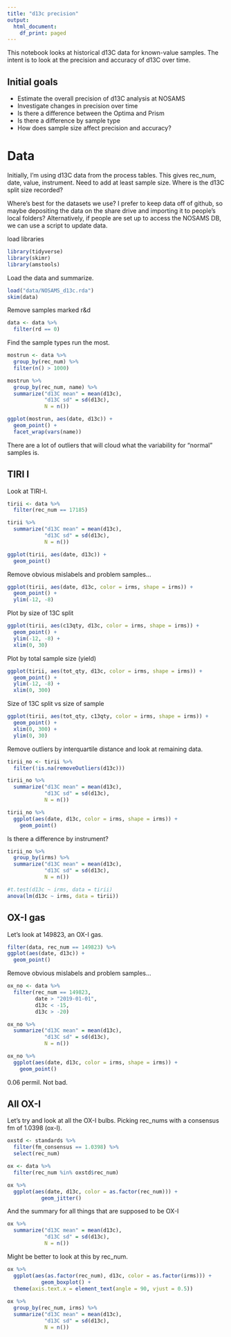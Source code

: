 ```yaml
---
title: "d13c precision"
output:
  html_document:
    df_print: paged
---
```


This notebook looks at historical d13C data for known-value samples. The intent is to look at the precision and accuracy of d13C over time.

## Initial goals

* Estimate the overall precision of d13C analysis at NOSAMS
* Investigate changes in precision over time
* Is there a difference between the Optima and Prism
* Is there a difference by sample type
* How does sample size affect precision and accuracy?


# Data

Initially, I'm using d13C data from the process tables. This gives rec_num, date, value, instrument. Need to add at least sample size. Where is the d13C split size recorded? 

Where's best for the datasets we use? I prefer to keep data off of github, so maybe depositing the data on the share drive and importing it to people's local folders? Alternatively, if people are set up to access the NOSAMS DB, we can use a script to update data.


load libraries

```r
library(tidyverse)
library(skimr)
library(amstools)
```

Load the data and summarize.

```r
load("data/NOSAMS_d13c.rda")
skim(data)
```

Remove samples marked r&d

```r
data <- data %>%
  filter(rd == 0)
```

Find the sample types run the most.

```r
mostrun <- data %>%
  group_by(rec_num) %>%
  filter(n() > 1000)

mostrun %>%
  group_by(rec_num, name) %>%
  summarize("d13C mean" = mean(d13c),
            "d13C sd" = sd(d13c),
            N = n())

ggplot(mostrun, aes(date, d13c)) +
  geom_point() +
  facet_wrap(vars(name))
```

There are a lot of outliers that will cloud what the variability for "normal" samples is.

## TIRI I

Look at TIRI-I.

```r
tirii <- data %>%
  filter(rec_num == 17185)
```

```r
tirii %>%
  summarize("d13C mean" = mean(d13c),
            "d13C sd" = sd(d13c),
            N = n())

ggplot(tirii, aes(date, d13c)) +
  geom_point()
```

Remove obvious mislabels and problem samples...

```r
ggplot(tirii, aes(date, d13c, color = irms, shape = irms)) +
  geom_point() +
  ylim(-12, -8)
```

Plot by size of 13C split

```r
ggplot(tirii, aes(c13qty, d13c, color = irms, shape = irms)) +
  geom_point() +
  ylim(-12, -8) +
  xlim(0, 30)
```

Plot by total sample size (yield)

```r
ggplot(tirii, aes(tot_qty, d13c, color = irms, shape = irms)) +
  geom_point() +
  ylim(-12, -8) +
  xlim(0, 300)
```

Size of 13C split vs size of sample

```r
ggplot(tirii, aes(tot_qty, c13qty, color = irms, shape = irms)) +
  geom_point() +
  xlim(0, 300) +
  ylim(0, 30)
```


Remove outliers by interquartile distance and look at remaining data.

```r
tirii_no <- tirii %>%
  filter(!is.na(removeOutliers(d13c)))

tirii_no %>%
  summarize("d13C mean" = mean(d13c),
            "d13C sd" = sd(d13c),
            N = n())

tirii_no %>%
  ggplot(aes(date, d13c, color = irms, shape = irms)) +
    geom_point() 
```

Is there a difference by instrument?

```r
tirii_no %>%
  group_by(irms) %>%
  summarize("d13C mean" = mean(d13c),
            "d13C sd" = sd(d13c),
            N = n())

#t.test(d13c ~ irms, data = tirii)
anova(lm(d13c ~ irms, data = tirii))
```

## OX-I gas

Let's look at 149823, an OX-I gas.

```r
filter(data, rec_num == 149823) %>%
ggplot(aes(date, d13c)) +
  geom_point()
```

Remove obvious mislabels and problem samples...

```r
ox_no <- data %>%
  filter(rec_num == 149823,
         date > "2019-01-01",
         d13c < -15,
         d13c > -20) 

ox_no %>%
  summarize("d13C mean" = mean(d13c),
            "d13C sd" = sd(d13c),
            N = n())

ox_no %>%
  ggplot(aes(date, d13c, color = irms, shape = irms)) +
    geom_point() 
```

0.06 permil. Not bad.

## All OX-I

Let's try and look at all the OX-I bulbs. Picking rec_nums with a consensus fm of 1.0398 (ox-I).

```r
oxstd <- standards %>%
  filter(fm_consensus == 1.0398) %>%
  select(rec_num)

ox <- data %>%
  filter(rec_num %in% oxstd$rec_num)

ox %>%
  ggplot(aes(date, d13c, color = as.factor(rec_num))) +
           geom_jitter()
```

And the summary for all things that are supposed to be OX-I

```r
ox %>%
  summarize("d13C mean" = mean(d13c),
            "d13C sd" = sd(d13c),
            N = n())
```

Might be better to look at this by rec_num.

```r
ox %>%
  ggplot(aes(as.factor(rec_num), d13c, color = as.factor(irms))) +
           geom_boxplot() +
  theme(axis.text.x = element_text(angle = 90, vjust = 0.5))
  
ox %>%
  group_by(rec_num, irms) %>%
  summarize("d13C mean" = mean(d13c),
            "d13C sd" = sd(d13c),
            N = n())
```


